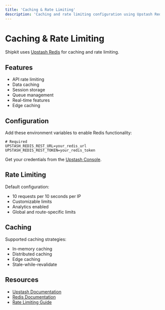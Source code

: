 ```yaml
---
title: 'Caching & Rate Limiting'
description: 'Caching and rate limiting configuration using Upstash Redis in Shipkit'
---
```


# Caching & Rate Limiting

Shipkit uses [Upstash Redis](https://upstash.com) for caching and rate limiting.

## Features

- API rate limiting
- Data caching
- Session storage
- Queue management
- Real-time features
- Edge caching

## Configuration

Add these environment variables to enable Redis functionality:

```env
# Required
UPSTASH_REDIS_REST_URL=your_redis_url
UPSTASH_REDIS_REST_TOKEN=your_redis_token
```

Get your credentials from the [Upstash Console](https://console.upstash.com/).

## Rate Limiting

Default configuration:
- 10 requests per 10 seconds per IP
- Customizable limits
- Analytics enabled
- Global and route-specific limits

## Caching

Supported caching strategies:
- In-memory caching
- Distributed caching
- Edge caching
- Stale-while-revalidate

## Resources

- [Upstash Documentation](https://docs.upstash.com)
- [Redis Documentation](https://redis.io/docs)
- [Rate Limiting Guide](https://docs.upstash.com/redis/tutorials/rate-limiting)
